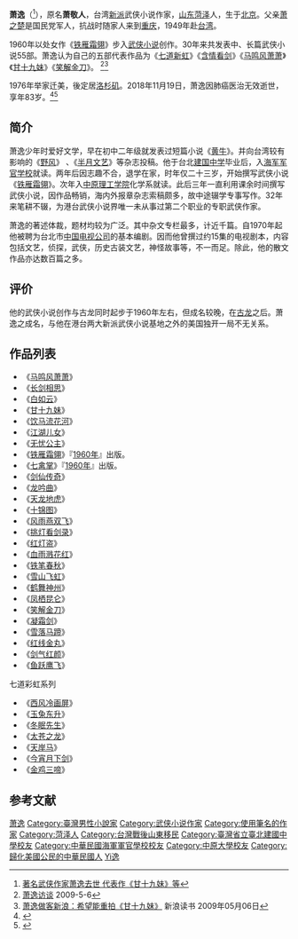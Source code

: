 {{Veil|time=2015-09-12T11:37:26+00:00}}
{{Infobox Writer
| name        = 萧敬人
| image       =
| imagesize   =
| caption     =
| pseudonym   = 萧逸
| nationality = {{USA}}（1976年－2018年）
| birth_date  = {{birth date|df=yes|1935|6|4}}
| birth_place = {{ROC}}[[北平|北平]]
| death_date  =  {{death date and age|df=yes|2018|11|19|1935|6|4}}
| death_place = {{USA}}[[加利福利亞州|加利福利亞州]][[洛杉磯|洛杉磯]]<ref>[http://orientaldaily.on.cc/cnt/china_world/20181121/mobile/odn-20181121-1121_00178_013.html]</ref>
| occupation  = 小說作家
| period      = 
| genre       =[[武俠小說|武俠小說]]
| subject     =
| movement    =
| notableworks= 《七道彩虹》<br>《含情看剑》<br>《马鸣风萧萧》<br>《甘十九妹》<br>《笑解金刀》
| children    = 
| influences  =
| influenced  =
| signature   =
| website     =
| footnotes   =
}}
'''萧逸'''（{{bd|1935年|6月4日|2018年|11月19日||catIdx=X萧}}<ref>[http://ent.sina.com.cn/s/m/2018-11-20/doc-ihnyuqhi4212041.shtml 著名武侠作家萧逸去世 代表作《甘十九妹》等]</ref>），原名'''萧敬人'''，台湾[[新派|新派]]武侠小说作家，[[山东|山东]][[菏泽|菏泽]]人，生于[[北京|北京]]。父亲[[萧之楚|萧之楚]]是国民党军人，抗战时随家人来到[[重庆|重庆]]，1949年赴[[台湾|台湾]]。

1960年以处女作《[[铁雁霜翎|铁雁霜翎]]》步入[[武侠小说|武侠小说]]创作。30年来共发表中、长篇武侠小说55部。萧逸认为自己的五部代表作品为《[[七道新虹|七道新虹]]》《[[含情看剑|含情看剑]]》《[[马鸣风萧萧|马鸣风萧萧]]》《[[甘十九妹_(小说)|甘十九妹]]》《[[笑解金刀|笑解金刀]]》。
<ref>[http://read.beifabook.com/H/booknews/b_i/b_talk/09/05/LCMY07112214.html 萧逸访谈] {{webarchive|url=https://web.archive.org/web/20120609224745/http://read.beifabook.com/H/booknews/b_i/b_talk/09/05/LCMY07112214.html |date=2012-06-09 }}2009-5-6</ref><ref>[http://book.sina.com.cn/author/subject/2009-05-06/1819255711_3.shtml 萧逸做客新浪：希望能重拍《甘十九妹》] 新浪读书 2009年05月06日</ref>

1976年举家迁美，後定居[[洛杉矶|洛杉矶]]。2018年11月19日，萧逸因肺癌医治无效逝世，享年83岁。<ref>{{Cite web|url=http://www.rmzxb.com.cn/c/2018-11-20/2222222.shtml|title=武侠大家萧逸因病去世 他曾说有武没侠很悲哀——人民政协网|accessdate=2018-11-20|last=杨岚|work=www.rmzxb.com.cn|archive-date=2018-11-20|archive-url=https://web.archive.org/web/20181120180218/http://www.rmzxb.com.cn/c/2018-11-20/2222222.shtml|dead-url=no}}</ref><ref>{{Cite web|url=https://news.sina.com.cn/c/2018-11-20/doc-ihmutuec1958244.shtml|title=武侠小说家萧逸离去，江湖再无甘十九妹|accessdate=2018-11-20|work=news.sina.com.cn|archive-date=2018-11-20|archive-url=https://web.archive.org/web/20181120140014/https://news.sina.com.cn/c/2018-11-20/doc-ihmutuec1958244.shtml|dead-url=no}}</ref>

== 简介 ==

萧逸少年时爱好文学，早在初中二年级就发表过短篇小说《[[黄牛|黄牛]]》。并向台湾较有影响的《[[野风|野风]]》 、《[[半月文艺|半月文艺]]》等杂志投稿。他于台北[[建国中学|建国中学]]毕业后，入[[海军军官学校|海军军官学校]]就读。两年后因志趣不合，退学在家，时年仅二十三岁，开始撰写武侠小说《[[铁雁霜翎|铁雁霜翎]]》。次年入[[中原理工学院|中原理工学院]]化学系就读。此后三年一直利用课余时间撰写武侠小说，因作品畅销，海内外报章杂志索稿颇多，故中途辍学专事写作。32年来笔耕不辍，为港台武侠小说界唯一未从事过第二个职业的专职武侠作家。

萧逸的著述体裁，题材均较为广泛。其中杂文专栏最多，计近千篇。自1970年起他被聘为台北市[[中国电视公司|中国电视公司]]的基本编剧。因而他曾撰过约15集的电视剧本，内容包括文艺，侦探，武侠，历史古装文艺，神怪故事等，不一而足。除此，他的散文作品亦达数百篇之多。

== 评价 ==
他的武侠小说创作与古龙同时起步于1960年左右，但成名较晚，在[[古龙|古龙]]之后。萧逸之成名，与他在港台两大新派武侠小说基地之外的美国独开一局不无关系。

== 作品列表 ==
* 《[[马鸣风萧萧|马鸣风萧萧]]》 	
* 《[[长剑相思|长剑相思]]》 	
* 《[[白如云|白如云]]》 	
* 《[[甘十九妹_(小說)|甘十九妹]]》
* 《[[饮马流花河|饮马流花河]]》 	
* 《[[江湖儿女_(小说)|江湖儿女]]》 	
* 《[[无忧公主|无忧公主]]》 	
* 《[[铁雁霜翎|铁雁霜翎]]》『[[1960年|1960年]]』出版。
* 《[[七禽掌|七禽掌]]》『[[1960年|1960年]]』出版。
* 《[[剑仙传奇|剑仙传奇]]》 	
* 《[[龙吟曲|龙吟曲]]》 	
* 《[[天龙地虎|天龙地虎]]》 	
* 《[[十锦图|十锦图]]》
* 《[[风雨燕双飞|风雨燕双飞]]》 	
* 《[[挑灯看剑录|挑灯看剑录]]》 	
* 《[[红灯盗|红灯盗]]》 	
* 《[[血雨溅花红|血雨溅花红]]》
* 《[[铁笔春秋|铁笔春秋]]》 	
* 《[[雪山飞虹|雪山飞虹]]》	
* 《[[鹤舞神州|鹤舞神州]]》 	
* 《[[凤栖昆仑|凤栖昆仑]]》
* 《[[笑解金刀|笑解金刀]]》 	
* 《[[凝霜剑|凝霜剑]]》 	
* 《[[雪落马蹄|雪落马蹄]]》 
* 《[[红线金丸|红线金丸]]》
* 《[[剑气红颜|剑气红颜]]》 	
* 《[[鱼跃鹰飞|鱼跃鹰飞]]》
;七道彩虹系列
* 《[[西风冷画屏|西风冷画屏]]》
* 《[[玉兔东升|玉兔东升]]》
* 《[[冬眠先生|冬眠先生]]》
* 《[[太苍之龙|太苍之龙]]》
* 《[[天岸马|天岸马]]》
* 《[[今宵月下剑|今宵月下剑]]》
* 《[[金鸡三啼|金鸡三啼]]》 

== 参考文献 ==
{{reflist}}

{{DEFAULTSORT:Xiao萧}}

[[Category:萧逸|]]
[[Category:臺灣男性小說家|Category:臺灣男性小說家]]
[[Category:武侠小说作家|Category:武侠小说作家]]
[[Category:使用筆名的作家|Category:使用筆名的作家]]
[[Category:菏泽人|Category:菏泽人]]
[[Category:台灣戰後山東移民|Category:台灣戰後山東移民]]
[[Category:臺灣省立臺北建國中學校友|Category:臺灣省立臺北建國中學校友]]
[[Category:中華民國海軍軍官學校校友|Category:中華民國海軍軍官學校校友]]
[[Category:中原大學校友|Category:中原大學校友]]
[[Category:歸化美國公民的中華民國人|Category:歸化美國公民的中華民國人]]
[[Category:萧姓|Yi逸]]